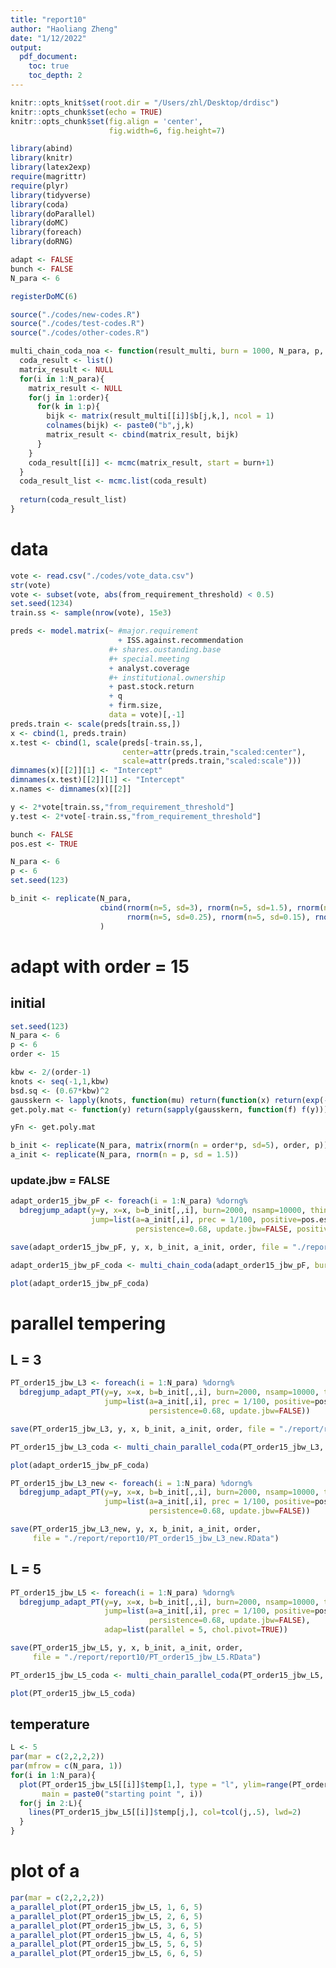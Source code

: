 ```yaml
---
title: "report10"
author: "Haoliang Zheng"
date: "1/12/2022"
output:
  pdf_document:
    toc: true
    toc_depth: 2
---
```


```r
knitr::opts_knit$set(root.dir = "/Users/zhl/Desktop/drdisc")
knitr::opts_chunk$set(echo = TRUE)
knitr::opts_chunk$set(fig.align = 'center', 
                      fig.width=6, fig.height=7)

library(abind)
library(knitr)
library(latex2exp)
require(magrittr)
require(plyr)
library(tidyverse)
library(coda)
library(doParallel)
library(doMC) 
library(foreach)
library(doRNG)

adapt <- FALSE
bunch <- FALSE
N_para <- 6

registerDoMC(6)
```


```r
source("./codes/new-codes.R")
source("./codes/test-codes.R")
source("./codes/other-codes.R")

multi_chain_coda_noa <- function(result_multi, burn = 1000, N_para, p, order){
  coda_result <- list()
  matrix_result <- NULL
  for(i in 1:N_para){
    matrix_result <- NULL
    for(j in 1:order){
      for(k in 1:p){
        bijk <- matrix(result_multi[[i]]$b[j,k,], ncol = 1)
        colnames(bijk) <- paste0("b",j,k)
        matrix_result <- cbind(matrix_result, bijk)
      }
    }
    coda_result[[i]] <- mcmc(matrix_result, start = burn+1)
  }
  coda_result_list <- mcmc.list(coda_result)
  
  return(coda_result_list)
}
```

# data

```r
vote <- read.csv("./codes/vote_data.csv")
str(vote)
vote <- subset(vote, abs(from_requirement_threshold) < 0.5)
set.seed(1234)
train.ss <- sample(nrow(vote), 15e3)

preds <- model.matrix(~ #major.requirement 
                        + ISS.against.recommendation 
                      #+ shares.oustanding.base 
                      #+ special.meeting 
                      + analyst.coverage 
                      #+ institutional.ownership 
                      + past.stock.return 
                      + q 
                      + firm.size, 
                      data = vote)[,-1]
preds.train <- scale(preds[train.ss,])
x <- cbind(1, preds.train)
x.test <- cbind(1, scale(preds[-train.ss,],
                         center=attr(preds.train,"scaled:center"),
                         scale=attr(preds.train,"scaled:scale")))
dimnames(x)[[2]][1] <- "Intercept"
dimnames(x.test)[[2]][1] <- "Intercept"
x.names <- dimnames(x)[[2]]

y <- 2*vote[train.ss,"from_requirement_threshold"]
y.test <- 2*vote[-train.ss,"from_requirement_threshold"]

bunch <- FALSE
pos.est <- TRUE
```

```r
N_para <- 6
p <- 6
set.seed(123)

b_init <- replicate(N_para, 
                    cbind(rnorm(n=5, sd=3), rnorm(n=5, sd=1.5), rnorm(n=5, sd=0.5),
                          rnorm(n=5, sd=0.25), rnorm(n=5, sd=0.15), rnorm(n=5, sd=0.5))
                    )
```


# adapt with order = 15

## initial

```r
set.seed(123)
N_para <- 6
p <- 6
order <- 15

kbw <- 2/(order-1)
knots <- seq(-1,1,kbw)
bsd.sq <- (0.67*kbw)^2
gausskern <- lapply(knots, function(mu) return(function(x) return(exp(-0.5*(x-mu)^2/bsd.sq))))
get.poly.mat <- function(y) return(sapply(gausskern, function(f) f(y)))

yFn <- get.poly.mat

b_init <- replicate(N_para, matrix(rnorm(n = order*p, sd=5), order, p))
a_init <- replicate(N_para, rnorm(n = p, sd = 1.5))
```


### update.jbw = FALSE

```r
adapt_order15_jbw_pF <- foreach(i = 1:N_para) %dorng%
  bdregjump_adapt(y=y, x=x, b=b_init[,,i], burn=2000, nsamp=10000, thin=1, order = 15,
                  jump=list(a=a_init[,i], prec = 1/100, positive=pos.est,
                            persistence=0.68, update.jbw=FALSE, positive = FALSE))
```

```r
save(adapt_order15_jbw_pF, y, x, b_init, a_init, order, file = "./report/report10/adapt_order15_jbw_pF.RData")
```

```r
adapt_order15_jbw_pF_coda <- multi_chain_coda(adapt_order15_jbw_pF, burn=2000, N_para, p, order)

plot(adapt_order15_jbw_pF_coda)
```


# parallel tempering

## L = 3

```r
PT_order15_jbw_L3 <- foreach(i = 1:N_para) %dorng%
  bdregjump_adapt_PT(y=y, x=x, b=b_init[,,i], burn=2000, nsamp=10000, thin=1, order = 15,
                     jump=list(a=a_init[,i], prec = 1/100, positive=pos.est,
                               persistence=0.68, update.jbw=FALSE))
```

```r
save(PT_order15_jbw_L3, y, x, b_init, a_init, order, file = "./report/report10/PT_order15_jbw_L3.RData")
```

```r
PT_order15_jbw_L3_coda <- multi_chain_parallel_coda(PT_order15_jbw_L3, burn=2000, N_para, p, order)

plot(adapt_order15_jbw_pF_coda)
```


```r
PT_order15_jbw_L3_new <- foreach(i = 1:N_para) %dorng%
  bdregjump_adapt_PT(y=y, x=x, b=b_init[,,i], burn=2000, nsamp=10000, thin=1, order = 15,
                     jump=list(a=a_init[,i], prec = 1/100, positive=pos.est,
                               persistence=0.68, update.jbw=FALSE))
```

```r
save(PT_order15_jbw_L3_new, y, x, b_init, a_init, order,
     file = "./report/report10/PT_order15_jbw_L3_new.RData")
```

## L = 5

```r
PT_order15_jbw_L5 <- foreach(i = 1:N_para) %dorng%
  bdregjump_adapt_PT(y=y, x=x, b=b_init[,,i], burn=2000, nsamp=10000, thin=1, order = 15,
                     jump=list(a=a_init[,i], prec = 1/100, positive=pos.est,
                               persistence=0.68, update.jbw=FALSE),
                     adap=list(parallel = 5, chol.pivot=TRUE))
```

```r
save(PT_order15_jbw_L5, y, x, b_init, a_init, order,
     file = "./report/report10/PT_order15_jbw_L5.RData")
```

```r
PT_order15_jbw_L5_coda <- multi_chain_parallel_coda(PT_order15_jbw_L5, burn=2000, N_para, p, order)

plot(PT_order15_jbw_L5_coda)
```

## temperature

```r
L <- 5
par(mar = c(2,2,2,2))
par(mfrow = c(N_para, 1))
for(i in 1:N_para){
  plot(PT_order15_jbw_L5[[i]]$temp[1,], type = "l", ylim=range(PT_order15_jbw_L5[[i]]$temp),
       main = paste0("starting point ", i))
  for(j in 2:L){
    lines(PT_order15_jbw_L5[[i]]$temp[j,], col=tcol(j,.5), lwd=2)
  }
}
```

# plot of a

```r
par(mar = c(2,2,2,2))
a_parallel_plot(PT_order15_jbw_L5, 1, 6, 5)
a_parallel_plot(PT_order15_jbw_L5, 2, 6, 5)
a_parallel_plot(PT_order15_jbw_L5, 3, 6, 5)
a_parallel_plot(PT_order15_jbw_L5, 4, 6, 5)
a_parallel_plot(PT_order15_jbw_L5, 5, 6, 5)
a_parallel_plot(PT_order15_jbw_L5, 6, 6, 5)
```
